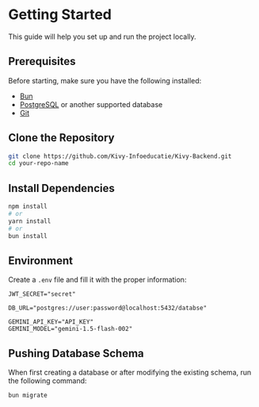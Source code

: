 # Getting Started

This guide will help you set up and run the project locally.

## Prerequisites

Before starting, make sure you have the following installed:

- [Bun](https://bun.sh/)
- [PostgreSQL](https://www.postgresql.org/) or another supported database
- [Git](https://git-scm.com/)

## Clone the Repository

```bash
git clone https://github.com/Kivy-Infoeducatie/Kivy-Backend.git
cd your-repo-name
```

## Install Dependencies

```bash
npm install
# or
yarn install
# or
bun install
```

## Environment

Create a `.env` file and fill it with the proper information:

```env
JWT_SECRET="secret"

DB_URL="postgres://user:password@localhost:5432/databse"

GEMINI_API_KEY="API_KEY"
GEMINI_MODEL="gemini-1.5-flash-002"
```

## Pushing Database Schema

When first creating a database or after modifying the existing schema, run the following command:

```bash
bun migrate
```
